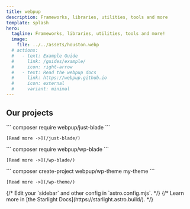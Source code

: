 ```yaml
---
title: webpup
description: Frameworks, libraries, utilities, tools and more
template: splash
hero:
  tagline: Frameworks, libraries, utilities, tools and more!
  image:
    file: ../../assets/houston.webp
  # actions:
  #   - text: Example Guide
  #     link: /guides/example/
  #     icon: right-arrow
  #   - text: Read the webpup docs
  #     link: https://webpup.github.io
  #     icon: external
  #     variant: minimal
---
```





## Our projects

<CardGrid stagger>
  <Card title="Just-Blade" icon="pencil" link="/just-blade/">
    ``` composer require webpup/just-blade ```   

    [Read more ->](/just-blade/)

  </Card>

  <Card title="WP-Blade" icon="add-document" link="/wp-blade/">
    ``` composer require webpup/wp-blade ```   

    [Read more ->](/wp-blade/)

  </Card>

  <Card title="WP-Theme" icon="add-document" link="/wp-theme/">
     ``` composer create-project webpup/wp-theme my-theme ```   

    [Read more ->](/wp-theme/)
  </Card>
  {/* <Card title="Configure your site" icon="setting">
    Edit your `sidebar` and other config in `astro.config.mjs`.
  </Card> */}
  {/* <Card title="Read the docs" icon="open-book">
    Learn more in [the Starlight Docs](https://starlight.astro.build/).
  </Card> */}
</CardGrid>
